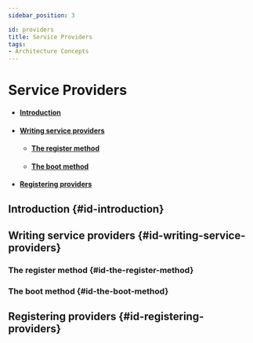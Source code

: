 ```yaml
---
sidebar_position: 3

id: providers
title: Service Providers
tags:
- Architecture Concepts
---
```


# Service Providers

- #### [Introduction](#id-introduction)
- #### [Writing service providers](#id-writing-service-providers)
  - #### [The register method](#id-the-register-method)
  - #### [The boot method](#id-the-boot-method)
- #### [Registering providers](#id-registering-providers)

## Introduction {#id-introduction}
## Writing service providers {#id-writing-service-providers}

### The register method {#id-the-register-method}
### The boot method {#id-the-boot-method}

## Registering providers {#id-registering-providers}
